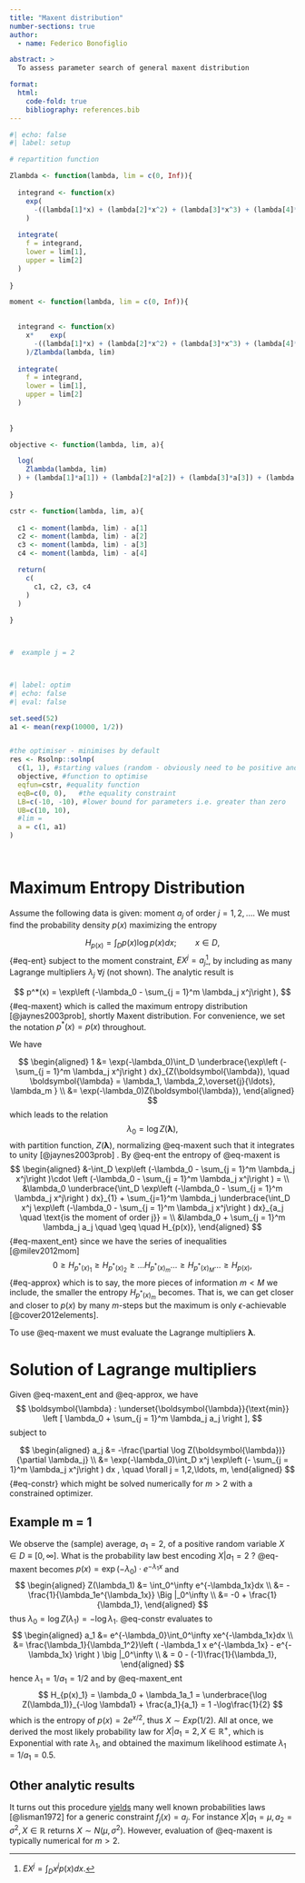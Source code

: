 ```yaml
---
title: "Maxent distribution"
number-sections: true
author: 
  - name: Federico Bonofiglio

abstract: > 
  To assess parameter search of general maxent distribution

format: 
  html:
    code-fold: true  
    bibliography: references.bib
---
```


```r
#| echo: false
#| label: setup

# repartition function

Zlambda <- function(lambda, lim = c(0, Inf)){
  
  integrand <- function(x)
    exp(
      -((lambda[1]*x) + (lambda[2]*x^2) + (lambda[3]*x^3) + (lambda[4]*x^4)) 
    )
  
  integrate(
    f = integrand,
    lower = lim[1],
    upper = lim[2]
  )
  
}

moment <- function(lambda, lim = c(0, Inf)){
  

  integrand <- function(x)
    x*    exp(
      -((lambda[1]*x) + (lambda[2]*x^2) + (lambda[3]*x^3) + (lambda[4]*x^4)) 
    )/Zlambda(lambda, lim)
  
  integrate(
    f = integrand,
    lower = lim[1],
    upper = lim[2]
  )
    
  
}

objective <- function(lambda, lim, a){

  log(
    Zlambda(lambda, lim)
  ) + (lambda[1]*a[1]) + (lambda[2]*a[2]) + (lambda[3]*a[3]) + (lambda[4]*a[4])
  
}

cstr <- function(lambda, lim, a){
  
  c1 <- moment(lambda, lim) - a[1]
  c2 <- moment(lambda, lim) - a[2]
  c3 <- moment(lambda, lim) - a[3]
  c4 <- moment(lambda, lim) - a[4]

  return(
    c(
      c1, c2, c3, c4
    )
  )
  
}



#  example j = 2




```

```r
#| label: optim
#| echo: false
#| eval: false

set.seed(52)
a1 <- mean(rexp(10000, 1/2))


#the optimiser - minimises by default
res <- Rsolnp::solnp(
  c(1, 1), #starting values (random - obviously need to be positive and sum to 15)
  objective, #function to optimise
  eqfun=cstr, #equality function 
  eqB=c(0, 0),   #the equality constraint
  LB=c(-10, -10), #lower bound for parameters i.e. greater than zero
  UB=c(10, 10),
  #lim = 
  a = c(1, a1)
) 




```

# Maximum Entropy Distribution

Assume the following data is given: moment $a_j$ of order $j = 1, 2, \ldots$. We must find the probability density $p(x)$ maximizing the entropy

$$
H_{p(x)} = \int_D p(x)\log{p(x)}dx; \quad \quad x\in D, 
$$ {#eq-ent} subject to the moment constraint, $E X^j = a_j$[^1], by including as many Lagrange multipliers $\lambda_j$ $\forall j$ (not shown). The analytic result is

[^1]: $E X^j = \int_D x^jp(x)dx$.

$$
p^*(x) = \exp\left (-\lambda_0 - \sum_{j = 1}^m \lambda_j x^j\right ), 
$$ {#eq-maxent} which is called the maximum entropy distribution [@jaynes2003prob], shortly Maxent distribution. For convenience, we set the notation $p^*(x) = p(x)$ throughout.

We have

$$
\begin{aligned}
1 &= \exp(-\lambda_0)\int_D \underbrace{\exp\left (-\sum_{j = 1}^m \lambda_j x^j\right ) dx}_{Z(\boldsymbol{\lambda}), \quad \boldsymbol{\lambda} = \lambda_1, \lambda_2,\overset{j}{\ldots}, \lambda_m } \\ &= \exp(-\lambda_0)Z(\boldsymbol{\lambda}),
\end{aligned}
$$ which leads to the relation $$
\lambda_0 = \log Z(\boldsymbol{\lambda}),
$$ with partition function, $Z(\boldsymbol{\lambda})$, normalizing @eq-maxent such that it integrates to unity [@jaynes2003prob] . By @eq-ent the entropy of @eq-maxent is $$
\begin{aligned}
&-\int_D \exp\left (-\lambda_0 - \sum_{j = 1}^m \lambda_j x^j\right )\cdot \left (-\lambda_0 - \sum_{j = 1}^m \lambda_j x^j\right ) = \\ 
&\lambda_0 \underbrace{\int_D \exp\left (-\lambda_0 - \sum_{j = 1}^m \lambda_j x^j\right ) dx}_{1} + \sum_{j=1}^m \lambda_j \underbrace{\int_D x^j \exp\left (-\lambda_0 - \sum_{j = 1}^m \lambda_j x^j\right ) dx}_{a_j \quad \text{is the moment of order j}} = \\
&\lambda_0 + \sum_{j = 1}^m \lambda_j a_j \quad \geq \quad  H_{p(x)},
\end{aligned}
$$ {#eq-maxent_ent} since we have the series of inequalities [@milev2012mom] $$
0 \geq H_{p^*(x)_1} \geq  H_{p^*(x)_2} \geq \ldots H_{p^*(x)_m} \ldots \geq H_{p^*(x)_M} \ldots \geq H_{p(x)},
$$ {#eq-approx} which is to say, the more pieces of information $m<M$ we include, the smaller the entropy $H_{p^*(x)_m}$ becomes. That is, we can get closer and closer to $p(x)$ by many $m$-steps but the maximum is only $\epsilon$-achievable [@cover2012elements].

To use @eq-maxent we must evaluate the Lagrange multipliers $\boldsymbol{\lambda}$.

# Solution of Lagrange multipliers

Given @eq-maxent_ent and @eq-approx, we have $$
\boldsymbol{\lambda} : \underset{\boldsymbol{\lambda}}{\text{min}} \left [ \lambda_0 + \sum_{j = 1}^m \lambda_j a_j \right ],
$$ subject to

$$
\begin{aligned}
 a_j &= -\frac{\partial \log Z(\boldsymbol{\lambda})}{\partial \lambda_j}  \\ 
&= \exp(-\lambda_0)\int_D x^j \exp\left (- \sum_{j = 1}^m \lambda_j x^j\right ) dx , \quad \forall j = 1,2,\ldots, m,
\end{aligned}
$$ {#eq-constr} which might be solved numerically for $m>2$ with a constrained optimizer.

## Example m = 1

We observe the (sample) average, $a_1 = 2$, of a positive random variable $X \in D \equiv [0, \infty]$. What is the probability law best encoding $X | a_1 = 2$ ? @eq-maxent becomes $p(x) = \exp(-\lambda_0)\cdot e^{-\lambda_1x}$ and $$
\begin{aligned}
Z(\lambda_1) &= \int_0^\infty e^{-\lambda_1x}dx \\
 &= - \frac{1}{\lambda_1e^{\lambda_1x}} \Big |_0^\infty \\
 &= -0 + \frac{1}{\lambda_1},
\end{aligned}
$$ thus $\lambda_0 = \log Z(\lambda_1) = -\log\lambda_1$. @eq-constr evaluates to $$
\begin{aligned}
a_1 &= e^{-\lambda_0}\int_0^\infty xe^{-\lambda_1x}dx \\
 &= \frac{\lambda_1}{\lambda_1^2}\left ( -\lambda_1 x e^{-\lambda_1x}  - e^{-\lambda_1x}  \right ) \big |_0^\infty \\
 & = 0 - (-1)\frac{1}{\lambda_1},
\end{aligned}
$$ hence $\lambda_1 = 1/a_1 = 1/2$ and by @eq-maxent_ent $$
H_{p(x)_1} = \lambda_0 + \lambda_1a_1 = \underbrace{\log Z(\lambda_1)}_{-\log \lambda1} + \frac{a_1}{a_1} =  1 -\log\frac{1}{2}
$$ which is the entropy of $p(x) = 2e^{x/2}$, thus $X\sim Exp(1/2)$. All at once, we derived the most likely probability law for $X |a_1 = 2, X \in \mathbb{R}^+$, which is Exponential with rate $\lambda_1$, and obtained the maximum likelihood estimate $\lambda_1 = 1/a_1 = 0.5$.

## Other analytic results

It turns out this procedure [yields](https://en.wikipedia.org/wiki/Maximum_entropy_probability_distribution#Other_examples) many well known probabilities laws [@lisman1972] for a generic constraint $f_j(x) = a_j$. For instance $X|a_1 = \mu, a_2 =\sigma^2, X \in \mathbb{R}$ returns $X\sim N(\mu, \sigma^2)$. 
However, evaluation of @eq-maxent is typically numerical for $m>2$. 


